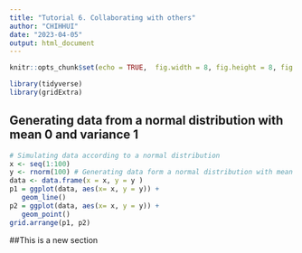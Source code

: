 ```yaml
---
title: "Tutorial 6. Collaborating with others"
author: "CHIHHUI"
date: "2023-04-05"
output: html_document
---
```


```r
knitr::opts_chunk$set(echo = TRUE,  fig.width = 8, fig.height = 8, fig.alig = "center")
```

```r
library(tidyverse)
library(gridExtra)
```

## Generating data from a normal distribution with mean 0 and variance 1
```r
# Simulating data according to a normal distribution
x <- seq(1:100)
y <- rnorm(100) # Generating data form a normal distribution with mean 0 and variance 1
data <- data.frame(x = x, y = y )
p1 = ggplot(data, aes(x= x, y = y)) +
   geom_line()
p2 = ggplot(data, aes(x= x, y = y)) +
   geom_point()
grid.arrange(p1, p2)
```

##This is a new section
```r

```

